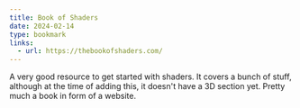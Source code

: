 ```yaml
---
title: Book of Shaders
date: 2024-02-14
type: bookmark
links:
  - url: https://thebookofshaders.com/
---
```


A very good resource to get started with shaders. It covers a bunch of stuff, although at the time of adding this, it doesn't have a 3D section yet.
Pretty much a book in form of a website.
